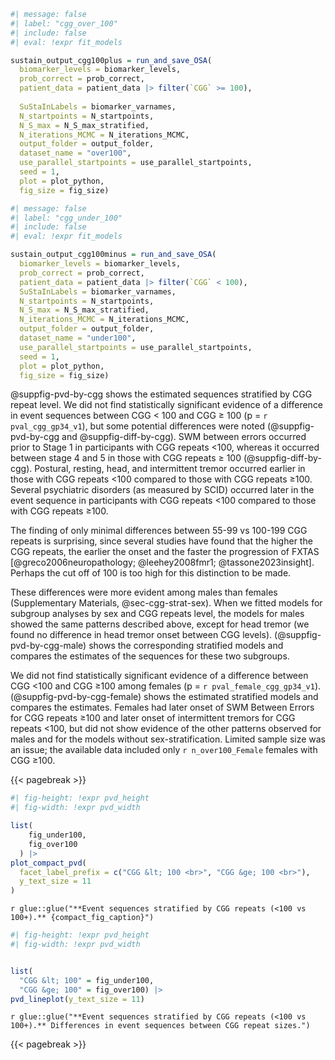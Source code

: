 
```r
#| message: false
#| label: "cgg_over_100"
#| include: false
#| eval: !expr fit_models

sustain_output_cgg100plus = run_and_save_OSA(
  biomarker_levels = biomarker_levels, 
  prob_correct = prob_correct, 
  patient_data = patient_data |> filter(`CGG` >= 100),
  
  SuStaInLabels = biomarker_varnames,
  N_startpoints = N_startpoints,
  N_S_max = N_S_max_stratified, 
  N_iterations_MCMC = N_iterations_MCMC, 
  output_folder = output_folder, 
  dataset_name = "over100", 
  use_parallel_startpoints = use_parallel_startpoints,
  seed = 1,
  plot = plot_python,
  fig_size = fig_size)

```

```r
#| message: false
#| label: "cgg_under_100"
#| include: false
#| eval: !expr fit_models

sustain_output_cgg100minus = run_and_save_OSA(
  biomarker_levels = biomarker_levels, 
  prob_correct = prob_correct, 
  patient_data = patient_data |> filter(`CGG` < 100),
  SuStaInLabels = biomarker_varnames,
  N_startpoints = N_startpoints,
  N_S_max = N_S_max_stratified, 
  N_iterations_MCMC = N_iterations_MCMC, 
  output_folder = output_folder, 
  dataset_name = "under100", 
  use_parallel_startpoints = use_parallel_startpoints,
  seed = 1,
  plot = plot_python,   
  fig_size = fig_size)

```

@suppfig-pvd-by-cgg shows the estimated sequences stratified by CGG repeat level.
We did not find statistically significant evidence of a difference in event sequences
between CGG < 100 and CGG ≥ 100 (p = `r pval_cgg_gp34_v1`),
but some potential differences were noted
(@suppfig-pvd-by-cgg and @suppfig-diff-by-cgg).
SWM between errors occurred prior to Stage 1
in participants with CGG repeats <100,
whereas it occurred between stage 4 and 5 in those with CGG repeats ≥ 100
(@suppfig-diff-by-cgg).
Postural, resting, head, and intermittent tremor occurred earlier
in those with CGG repeats <100 compared to those with CGG repeats ≥100.
Several psychiatric disorders (as measured by SCID) occurred
later in the event sequence in participants with CGG repeats <100
compared to those with CGG repeats ≥100.

The finding of only minimal differences 
between 55-99 vs 100-199 CGG repeats is surprising, 
since several studies have found that the higher the CGG repeats,
the earlier the onset and the faster the progression of FXTAS 
[@greco2006neuropathology; @leehey2008fmr1; @tassone2023insight]. 
Perhaps the cut off of 100 is too high for this distinction to be made.

These differences were more evident among males than females
(Supplementary Materials, @sec-cgg-strat-sex).
When we fitted models for subgroup analyses by sex and CGG repeats level,
the models for males showed the same patterns described above,
except for head tremor
(we found no difference in head tremor onset between CGG levels).
(@suppfig-pvd-by-cgg-male)
shows the corresponding stratified models and
compares the estimates of the sequences for these two subgroups.


We did not find statistically significant evidence of
a difference between CGG <100 and CGG ≥100 among females
(p = `r pval_female_cgg_gp34_v1`).
(@suppfig-pvd-by-cgg-female)
shows the estimated stratified models
and compares the estimates.
Females had later onset of SWM Between Errors for CGG repeats ≥100
and later onset of intermittent tremors for CGG repeats <100,
but did not show evidence of the other patterns observed for males and
for the models without sex-stratification.
Limited sample size was an issue;
the available data included only `r n_over100_Female` females with CGG ≥100.

{{< pagebreak >}}

::: {#suppfig-pvd-by-cgg}

```r
#| fig-height: !expr pvd_height
#| fig-width: !expr pvd_width

list(
    fig_under100,
    fig_over100
  ) |> 
plot_compact_pvd(
  facet_label_prefix = c("CGG &lt; 100 <br>", "CGG &ge; 100 <br>"),
  y_text_size = 11
)


```

`r glue::glue("**Event sequences stratified by CGG repeats (<100 vs 100+).** {compact_fig_caption}")`
:::

::: {#suppfig-diff-by-cgg}

```r
#| fig-height: !expr pvd_height
#| fig-width: !expr pvd_width


list(
  "CGG &lt; 100" = fig_under100,
  "CGG &ge; 100" = fig_over100) |>
pvd_lineplot(y_text_size = 11)
```

`r glue::glue("**Event sequences stratified by CGG repeats (<100 vs 100+).** Differences in event sequences between CGG repeat sizes.")`
:::


{{< pagebreak >}}

